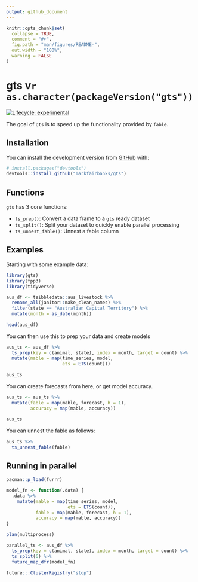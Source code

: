 ```yaml
---
output: github_document
---
```


<!-- README.md is generated from README.Rmd. Please edit that file -->

```r
knitr::opts_chunk$set(
  collapse = TRUE,
  comment = "#>",
  fig.path = "man/figures/README-",
  out.width = "100%",
  warning = FALSE
)
```

# gts v`r as.character(packageVersion("gts"))` 

<!-- badges: start -->
[![Lifecycle: experimental](https://img.shields.io/badge/lifecycle-experimental-orange.svg)](https://www.tidyverse.org/lifecycle/#experimental)
<!-- badges: end -->

The goal of `gts` is to speed up the functionality provided by `fable`.

## Installation

You can install the development version from [GitHub](https://github.com/) with:

``` r
# install.packages("devtools")
devtools::install_github("markfairbanks/gts")
```
## Functions

`gts` has 3 core functions:

* `ts_prep()`: Convert a data frame to a `gts` ready dataset
* `ts_split()`: Split your dataset to quickly enable parallel processing
* `ts_unnest_fable()`: Unnest a fable column

## Examples

Starting with some example data:

```r
library(gts)
library(fpp3)
library(tidyverse)

aus_df <- tsibbledata::aus_livestock %>%
  rename_all(janitor::make_clean_names) %>%
  filter(state == "Australian Capital Territory") %>%
  mutate(month = as_date(month))

head(aus_df)
```

You can then use this to prep your data and create models

```r
aus_ts <- aus_df %>%
  ts_prep(key = c(animal, state), index = month, target = count) %>%
  mutate(mable = map(time_series, model,
                     ets = ETS(count)))
  
aus_ts
```

You can create forecasts from here, or get model accuracy.

```r
aus_ts <- aus_ts %>%
  mutate(fable = map(mable, forecast, h = 1),
         accuracy = map(mable, accuracy))

aus_ts
```

You can unnest the fable as follows:

```r
aus_ts %>%
  ts_unnest_fable(fable)
```


## Running in parallel

```r
pacman::p_load(furrr)

model_fn <- function(.data) {
  .data %>%
    mutate(mable = map(time_series, model,
                       ets = ETS(count)),
           fable = map(mable, forecast, h = 1),
           accuracy = map(mable, accuracy))
}

plan(multiprocess)

parallel_ts <- aus_df %>%
  ts_prep(key = c(animal, state), index = month, target = count) %>%
  ts_split(6) %>%
  future_map_dfr(model_fn)

future:::ClusterRegistry("stop")
```

